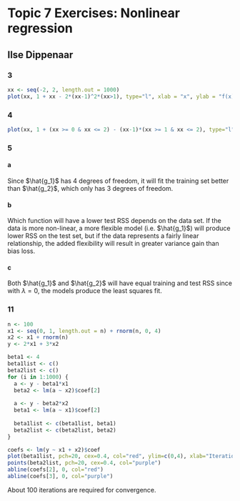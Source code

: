# Topic 7 Exercises: Nonlinear regression

## Ilse Dippenaar

### 3
```r
xx <- seq(-2, 2, length.out = 1000)
plot(xx, 1 + xx - 2*(xx-1)^2*(xx>1), type="l", xlab = "x", ylab = "f(x)", ylim=c(-1,2.5))
```

### 4
```r
plot(xx, 1 + (xx >= 0 & xx <= 2) - (xx-1)*(xx >= 1 & xx <= 2), type="l", xlab="x", ylab="f(x)", ylim=c(0, 2))
```

### 5

#### a
Since $\hat{g_1}$ has 4 degrees of freedom, it will fit the training set better than $\hat{g_2}$, which only has 3 degrees of freedom.

#### b
Which function will have a lower test RSS depends on the data set. If the data is more non-linear, a more flexible model (i.e. $\hat{g_1}$) will produce lower RSS on the test set, but if the data represents a fairly linear relationship, the added flexibility will result in greater variance gain than bias loss.

#### c
Both $\hat{g_1}$ and $\hat{g_2}$ will have equal training and test RSS since with $\lambda=0$, the models produce the least squares fit.

### 11
```r
n <- 100
x1 <- seq(0, 1, length.out = n) + rnorm(n, 0, 4)
x2 <- x1 + rnorm(n)
y <- 2*x1 + 3*x2

beta1 <- 4
beta1list <- c()
beta2list <- c()
for (i in 1:1000) {
  a <- y - beta1*x1
  beta2 <- lm(a ~ x2)$coef[2]
  
  a <- y - beta2*x2
  beta1 <- lm(a ~ x1)$coef[2]
  
  beta1list <- c(beta1list, beta1)
  beta2list <- c(beta2list, beta2)
}

coefs <- lm(y ~ x1 + x2)$coef
plot(beta1list, pch=20, cex=0.4, col="red", ylim=c(0,4), xlab="Iteration", ylab="Coefficient")
points(beta2list, pch=20, cex=0.4, col="purple")
abline(coefs[2], 0, col="red")
abline(coefs[3], 0, col="purple")
```

About 100 iterations are required for convergence. 


